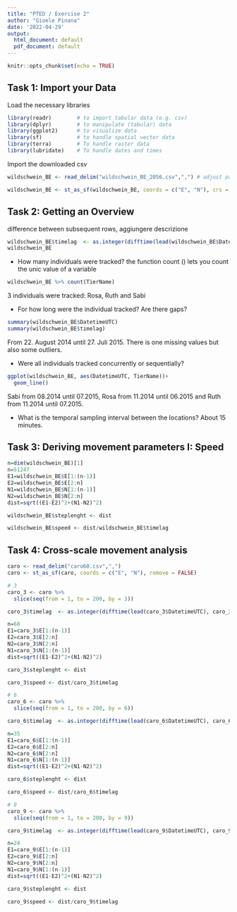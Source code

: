 ```yaml
---
title: "PTED / Exercise 2"
author: "Gioele Pinana"
date: '2022-04-29'
output:
  html_document: default
  pdf_document: default
---
```


```r
knitr::opts_chunk$set(echo = TRUE)
```

## Task 1: Import your Data
Load the necessary libraries
```r
library(readr)        # to import tabular data (e.g. csv)
library(dplyr)        # to manipulate (tabular) data
library(ggplot2)      # to visualize data
library(sf)           # to handle spatial vector data
library(terra)        # To handle raster data
library(lubridate)    # To handle dates and times

```
Import the downloaded csv
```r
wildschwein_BE <- read_delim("wildschwein_BE_2056.csv",",") # adjust path

wildschwein_BE <- st_as_sf(wildschwein_BE, coords = c("E", "N"), crs = 2056, remove = FALSE)
```

## Task 2: Getting an Overview
difference between subsequent rows, aggiungere descrizione 
```r
wildschwein_BE$timelag  <- as.integer(difftime(lead(wildschwein_BE$DatetimeUTC), wildschwein_BE$DatetimeUTC, units = c("secs")))
wildschwein_BE
```

- How many individuals were tracked?
the function count () lets you count the unic value of a variable
```r
wildschwein_BE %>% count(TierName)
```
3 individuals were tracked: Rosa, Ruth and Sabi

- For how long were the individual tracked? Are there gaps?
```r
summary(wildschwein_BE$DatetimeUTC)
summary(wildschwein_BE$timelag)
```
From 22. August 2014 until 27. Juli 2015. There is one missing values but also some outliers.

- Were all individuals tracked concurrently or sequentially?
```r
ggplot(wildschwein_BE, aes(DatetimeUTC, TierName))+
  geom_line()
```
Sabi from 08.2014 until 07.2015, Rosa from 11.2014 until 06.2015 and Ruth from 11.2014 until 07.2015.

- What is the temporal sampling interval between the locations?
About 15 minutes. 

## Task 3: Deriving movement parameters I: Speed
```r
n=dim(wildschwein_BE)[1]
n=51247
E1=wildschwein_BE$E[1:(n-1)]
E2=wildschwein_BE$E[2:n]
N1=wildschwein_BE$N[1:(n-1)]
N2=wildschwein_BE$N[2:n]
dist=sqrt((E1-E2)^2+(N1-N2)^2)

wildschwein_BE$steplenght <- dist

wildschwein_BE$speed <- dist/wildschwein_BE$timelag
```

## Task 4: Cross-scale movement analysis 

```r
caro <- read_delim("caro60.csv",",") 
caro <- st_as_sf(caro, coords = c("E", "N"), remove = FALSE)
```

```r
# 3
caro_3 <- caro %>%
  slice(seq(from = 1, to = 200, by = 3)) 

caro_3$timelag  <- as.integer(difftime(lead(caro_3$DatetimeUTC), caro_3$DatetimeUTC, units = c("secs")))

n=68
E1=caro_3$E[1:(n-1)]
E2=caro_3$E[2:n]
N2=caro_3$N[2:n]
N1=caro_3$N[1:(n-1)]
dist=sqrt((E1-E2)^2+(N1-N2)^2)

caro_3$steplenght <- dist

caro_3$speed <- dist/caro_3$timelag

# 6
caro_6 <- caro %>%
  slice(seq(from = 1, to = 200, by = 6))

caro_6$timelag  <- as.integer(difftime(lead(caro_6$DatetimeUTC), caro_6$DatetimeUTC, units = c("secs")))

n=35
E1=caro_6$E[1:(n-1)]
E2=caro_6$E[2:n]
N2=caro_6$N[2:n]
N1=caro_6$N[1:(n-1)]
dist=sqrt((E1-E2)^2+(N1-N2)^2)

caro_6$steplenght <- dist

caro_6$speed <- dist/caro_6$timelag

# 9
caro_9 <- caro %>%
  slice(seq(from = 1, to = 200, by = 9))

caro_9$timelag  <- as.integer(difftime(lead(caro_9$DatetimeUTC), caro_9$DatetimeUTC, units = c("secs")))

n=24
E1=caro_9$E[1:(n-1)]
E2=caro_9$E[2:n]
N2=caro_9$N[2:n]
N1=caro_9$N[1:(n-1)]
dist=sqrt((E1-E2)^2+(N1-N2)^2)

caro_9$steplenght <- dist

caro_9$speed <- dist/caro_9$timelag
```














